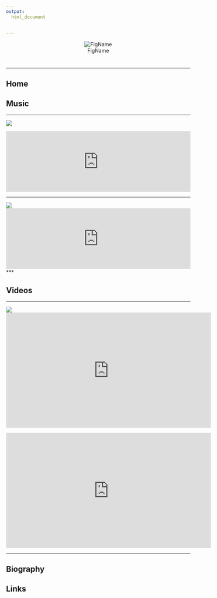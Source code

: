 ```yaml
---
output: 
  html_document
    
    
---
```






<center>
![FigName](Couverture Somniorum 2019.jpeg)
</center>



# {.tabset .tabset-fade .tabset-pills}
***

## Home

## Music
***
![](Original songs band.png)

<iframe width="100%" height="166" scrolling="no" frameborder="no" allow="autoplay" src="https://w.soundcloud.com/player/?url=https%3A//api.soundcloud.com/tracks/619464786&color=%233469f4&auto_play=false&hide_related=false&show_comments=true&show_user=true&show_reposts=false&show_teaser=true"></iframe>
***

![](Covers band.png)
<iframe width="100%" height="166" scrolling="no" frameborder="no" allow="autoplay" src="https://w.soundcloud.com/player/?url=https%3A//api.soundcloud.com/tracks/600771933&color=%233469f4&auto_play=false&hide_related=false&show_comments=true&show_user=true&show_reposts=false&show_teaser=true"></iframe>
***

## Videos


***
![](Impros band.png)
<iframe width="560" height="315" src="https://www.youtube.com/embed/GXaR-VuNI0c" frameborder="0" allow="accelerometer; autoplay; encrypted-media; gyroscope; picture-in-picture" allowfullscreen></iframe>

<iframe width="560" height="315" src="https://www.youtube.com/embed/x1HVWpUrRmQ" frameborder="0" allow="accelerometer; autoplay; encrypted-media; gyroscope; picture-in-picture" allowfullscreen></iframe>
***

## Biography


## Links

